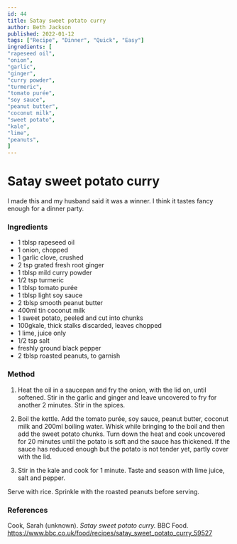 ```yaml
---
id: 44
title: Satay sweet potato curry
author: Beth Jackson
published: 2022-01-12
tags: ["Recipe", "Dinner", "Quick", "Easy"]
ingredients: [
"rapeseed oil",
"onion",
"garlic",
"ginger",
"curry powder",
"turmeric",
"tomato purée",
"soy sauce",
"peanut butter",
"coconut milk",
"sweet potato",
"kale",
"lime",
"peanuts",
]
---
```


# Satay sweet potato curry

<BlogTextWrapper>

I made this and my husband said it was a winner. I think it tastes fancy enough for a dinner party.

</BlogTextWrapper>

<BlogTextWrapper>

### Ingredients

- 1 tblsp rapeseed oil
- 1 onion, chopped
- 1 garlic clove, crushed
- 2 tsp grated fresh root ginger
- 1 tblsp mild curry powder
- 1/2 tsp turmeric
- 1 tblsp tomato purée
- 1 tblsp light soy sauce
- 2 tblsp smooth peanut butter
- 400ml tin coconut milk
- 1 sweet potato, peeled and cut into chunks
- 100gkale, thick stalks discarded, leaves chopped
- 1 lime, juice only
- 1/2 tsp salt
- freshly ground black pepper
- 2 tblsp roasted peanuts, to garnish

</BlogTextWrapper>

<BlogTextWrapper>

### Method

1. Heat the oil in a saucepan and fry the onion, with the lid on, until softened. Stir in the garlic and ginger and leave uncovered to fry for another 2 minutes. Stir in the spices.

2. Boil the kettle. Add the tomato purée, soy sauce, peanut butter, coconut milk and 200ml boiling water. Whisk while bringing to the boil and then add the sweet potato chunks. Turn down the heat and cook uncovered for 20 minutes until the potato is soft and the sauce has thickened. If the sauce has reduced enough but the potato is not tender yet, partly cover with the lid.

<Timer inputHours={0} inputMinutes={20} inputSeconds={0} />

3. Stir in the kale and cook for 1 minute. Taste and season with lime juice, salt and pepper.

Serve with rice. Sprinkle with the roasted peanuts before serving.

</BlogTextWrapper>

<BlogTextWrapper>

### References

Cook, Sarah (unknown). _Satay sweet potato curry._ BBC Food. https://www.bbc.co.uk/food/recipes/satay_sweet_potato_curry_59527

</BlogTextWrapper>

<ClickableTags tags={tags} />
